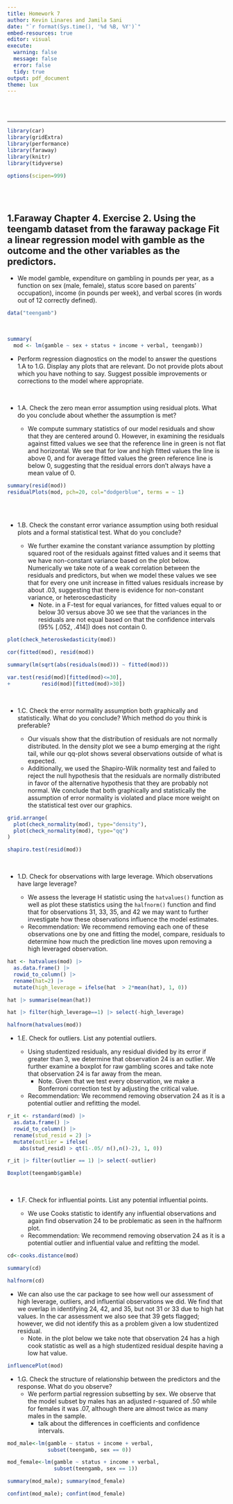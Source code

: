 ```yaml
---
title: Homework 7
author: Kevin Linares and Jamila Sani
date: "`r format(Sys.time(), '%d %B, %Y')`"
embed-resources: true
editor: visual
execute:
  warning: false
  message: false
  error: false
  tidy: true
output: pdf_document
theme: lux
---
```


<br> <br>

------------------------------------------------------------------------

```r
library(car)
library(gridExtra)
library(performance)
library(faraway)
library(knitr)
library(tidyverse)

options(scipen=999)
```

<br> <br>

## 1.Faraway Chapter 4. Exercise 2. Using the teengamb dataset from the faraway package Fit a linear regression model with gamble as the outcome and the other variables as the predictors.

-   We model gamble, expenditure on gambling in pounds per year, as a function on sex (male, female), status score based on parents' occupation), income (in pounds per week), and verbal scores (in words out of 12 correctly defined).

```r
data("teengamb")
```

<br>

```r
summary(
  mod <- lm(gamble ~ sex + status + income + verbal, teengamb))
```

-   Perform regression diagnostics on the model to answer the questions 1.A to 1.G. Display any plots that are relevant. Do not provide plots about which you have nothing to say. Suggest possible improvements or corrections to the model where appropriate.

<br>

-   1.A. Check the zero mean error assumption using residual plots. What do you conclude about whether the assumption is met?

    -   We compute summary statistics of our model residuals and show that they are centered around 0. However, in examining the residuals against fitted values we see that the reference line in green is not flat and horizontal. We see that for low and high fitted values the line is above 0, and for average fitted values the green reference line is below 0, suggesting that the residual errors don't always have a mean value of 0.

```r
summary(resid(mod))
residualPlots(mod, pch=20, col="dodgerblue", terms = ~ 1)
  
```

<br>

-   1.B. Check the constant error variance assumption using both residual plots and a formal statistical test. What do you conclude?

    -   We further examine the constant variance assumption by plotting squared root of the residuals against fitted values and it seems that we have non-constant variance based on the plot below. Numerically we take note of a weak correlation between the residuals and predictors, but when we model these values we see that for every one unit increase in fitted values residuals increase by about .03, suggesting that there is evidence for non-constant variance, or heteroscedasticity
        -   Note. in a F-test for equal variances, for fitted values equal to or below 30 versus above 30 we see that the variances in the residuals are not equal based on that the confidence intervals (95% \[.052, .414\]) does not contain 0.

```r
plot(check_heteroskedasticity(mod))
```

```r
cor(fitted(mod), resid(mod))

summary(lm(sqrt(abs(residuals(mod))) ~ fitted(mod)))

var.test(resid(mod)[fitted(mod)<=30],
+          resid(mod)[fitted(mod)>30])
```

<br>

-   1.C. Check the error normality assumption both graphically and statistically. What do you conclude? Which method do you think is preferable?

    -   Our visuals show that the distribution of residuals are not normally distributed. In the density plot we see a bump emerging at the right tail, while our qq-plot shows several observations outside of what is expected.
    -   Additionally, we used the Shapiro-Wilk normality test and failed to reject the null hypothesis that the residuals are normally distributed in favor of the alternative hypothesis that they are probably not normal. We conclude that both graphically and statistically the assumption of error normality is violated and place more weight on the statistical test over our graphics.

```r
grid.arrange(
  plot(check_normality(mod), type="density"), 
  plot(check_normality(mod), type="qq")
)

shapiro.test(resid(mod))
```

<br>

-   1.D. Check for observations with large leverage. Which observations have large leverage?

    -   We assess the leverage H statistic using the `hatvalues()` function as well as plot these statistics using the `halfnorm()` function and find that for observations 31, 33, 35, and 42 we may want to further investigate how these observations influence the model estimates.
    -   Recommendation: We recommend removing each one of these observations one by one and fitting the model, compare, residuals to determine how much the prediction line moves upon removing a high leveraged observation.

```r
hat <- hatvalues(mod) |> 
  as.data.frame() |> 
  rowid_to_column() |> 
  rename(hat=2) |> 
  mutate(high_leverage = ifelse(hat  > 2*mean(hat), 1, 0)) 

hat |> summarise(mean(hat))

hat |> filter(high_leverage==1) |> select(-high_leverage)

```

```r
halfnorm(hatvalues(mod))
```

-   1.E. Check for outliers. List any potential outliers.

    -   Using studentized residuals, any residual divided by its error if greater than 3, we determine that observation 24 is an outlier. We further examine a boxplot for raw gambling scores and take note that observation 24 is far away from the mean.
        -   Note. Given that we test every observation, we make a Bonferroni correction test by adjusting the critical value.
    -   Recommendation: We recommend removing observation 24 as it is a potential outlier and refitting the model.

```r

r_it <- rstandard(mod) |> 
  as.data.frame() |> 
  rowid_to_column() |> 
  rename(stud_resid = 2) |> 
  mutate(outlier = ifelse(
    abs(stud_resid) > qt(1-.05/ n(),n()-2), 1, 0))

r_it |> filter(outlier == 1) |> select(-outlier)

Boxplot(teengamb$gamble)
```

<br>

-   1.F. Check for influential points. List any potential influential points.

    -   We use Cooks statistic to identify any influential observations and again find observation 24 to be problematic as seen in the halfnorm plot.
    -   Recommendation: We recommend removing observation 24 as it is a potential outlier and influential value and refitting the model.

```r
cd<-cooks.distance(mod)

summary(cd)

halfnorm(cd)
```

-   We can also use the car package to see how well our assessment of high leverage, outliers, and influential observations we did. We find that we overlap in identifying 24, 42, and 35, but not 31 or 33 due to high hat values. In the car assessment we also see that 39 gets flagged; however, we did not identify this as a problem given a low studentized residual.
    -   Note. in the plot below we take note that observation 24 has a high cook statistic as well as a high studentized residual despite having a low hat value.

```r
influencePlot(mod)
```

-   1.G. Check the structure of relationship between the predictors and the response. What do you observe?
    -   We perform partial regression subsetting by sex. We observe that the model subset by males has an adjusted r-squared of .50 while for females it was .07, although there are almost twice as many males in the sample.
        -   talk about the differences in coefficients and confidence intervals.

```r
mod_male<-lm(gamble ~ status + income + verbal,
             subset(teengamb, sex == 0))

mod_female<-lm(gamble ~ status + income + verbal,
               subset(teengamb, sex == 1))

summary(mod_male); summary(mod_female)

confint(mod_male); confint(mod_female) 

```
